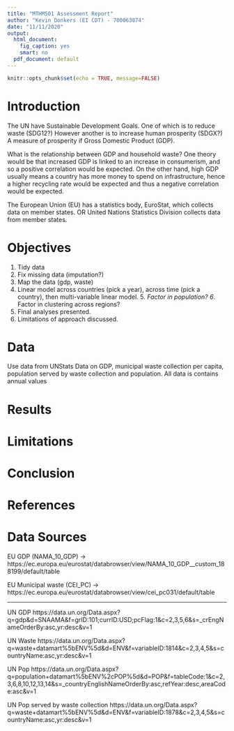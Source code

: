 ```yaml
---
title: "MTHM501 Assessment Report"
author: "Kevin Donkers (EI CDT) - 700063874"
date: "11/11/2020"
output:
  html_document:
    fig_caption: yes
    smart: no
  pdf_document: default
---
```


```r
knitr::opts_chunk$set(echo = TRUE, message=FALSE)
```

# Introduction
The UN have Sustainable Development Goals.
One of which is to reduce waste (SDG12?)
However another is to increase human prosperity (SDGX?)
A measure of prosperity if Gross Domestic Product (GDP).

What is the relationship between GDP and household waste?
One theory would be that increased GDP is linked to an increase in consumerism, and so a positive correlation would be expected.
On the other hand, high GDP usually means a country has more money to spend on infrastructure, hence a higher recycling rate would be expected and thus a negative correlation would be expected.

The European Union (EU) has a statistics body, EuroStat, which collects data on member states.
OR
United Nations Statistics Division collects data from member states.

# Objectives
1. Tidy data
2. Fix missing data (imputation?)
3. Map the data (gdp, waste)
4. Linear model across countries (pick a year), across time (pick a country), then multi-variable linear model.
5*. Factor in population?
6*. Factor in clustering across regions?
7. Final analyses presented.
8. Limitations of approach discussed.



# Data
Use data from UNStats
Data on GDP, municipal waste collection per capita, population served by waste collection and population. 
All data is contains annual values 


# Results

# Limitations

# Conclusion

\pagebreak

# References

# Data Sources

EU GDP (NAMA_10_GDP) -> https://ec.europa.eu/eurostat/databrowser/view/NAMA_10_GDP__custom_188199/default/table

EU Municipal waste (CEI_PC) -> https://ec.europa.eu/eurostat/databrowser/view/cei_pc031/default/table

---
UN GDP
https://data.un.org/Data.aspx?q=gdp&d=SNAAMA&f=grID:101;currID:USD;pcFlag:1&c=2,3,5,6&s=_crEngNameOrderBy:asc,yr:desc&v=1

UN Waste
https://data.un.org/Data.aspx?q=waste+datamart%5bENV%5d&d=ENV&f=variableID:1814&c=2,3,4,5&s=countryName:asc,yr:desc&v=1

UN Pop
https://data.un.org/Data.aspx?q=population+datamart%5bENV%2cPOP%5d&d=POP&f=tableCode:1&c=2,3,6,8,10,12,13,14&s=_countryEnglishNameOrderBy:asc,refYear:desc,areaCode:asc&v=1

UN Pop served by waste collection
https://data.un.org/Data.aspx?q=waste+datamart%5bENV%5d&d=ENV&f=variableID:1878&c=2,3,4,5&s=countryName:asc,yr:desc&v=1
